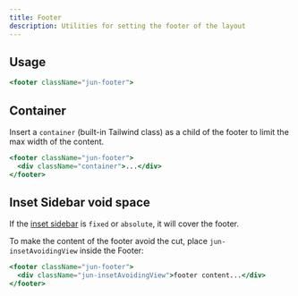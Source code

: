 ```yaml
---
title: Footer
description: Utilities for setting the footer of the layout
---
```


## Usage

```jsx
<footer className="jun-footer">
```

## Container

Insert a `container` (built-in Tailwind class) as a child of the footer to limit the max width of the content.

```jsx
<footer className="jun-footer">
  <div className="container">...</div>
</footer>
```

## Inset Sidebar void space

If the [inset sidebar](/docs/inset-sidebar) is `fixed` or `absolute`, it will cover the footer.

To make the content of the footer avoid the cut, place `jun-insetAvoidingView` inside the Footer:

```jsx
<footer className="jun-footer">
  <div className="jun-insetAvoidingView">footer content...</div>
</footer>
```

<ComponentPreview name="footer-avoiding-view" preview />
